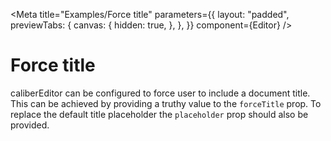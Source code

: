 
<Meta
  title="Examples/Force title"
  parameters={{
    layout: "padded",
    previewTabs: {
      canvas: {
        hidden: true,
      },
    },
  }}
  component={Editor}
/>

# Force title

caliberEditor can be configured to force user to include a document title. This
can be achieved by providing a truthy value to the `forceTitle` prop. To replace
the default title placeholder the `placeholder` prop should also be provided.

<Canvas>
  <Story name="Force title">
    <Editor
      value="Title Text"
      placeholder={{
        title: "Input title here",
        paragraph: "Enter your content here",
      }}
      forceTitle
    />
  </Story>
</Canvas>
